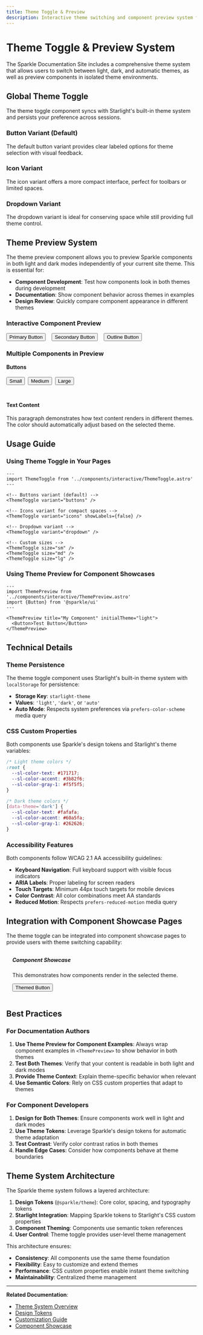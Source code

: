 ```yaml
---
title: Theme Toggle & Preview
description: Interactive theme switching and component preview system for the Sparkle Design System
---
```



# Theme Toggle & Preview System

The Sparkle Documentation Site includes a comprehensive theme system that allows users to switch between light, dark, and automatic themes, as well as preview components in isolated theme environments.

## Global Theme Toggle

The theme toggle component syncs with Starlight's built-in theme system and persists your preference across sessions.

### Button Variant (Default)

<ThemeToggle variant="buttons" />

The default button variant provides clear labeled options for theme selection with visual feedback.

### Icon Variant

<ThemeToggle variant="icons" showLabels={false} />

The icon variant offers a more compact interface, perfect for toolbars or limited spaces.

### Dropdown Variant

<ThemeToggle variant="dropdown" />

The dropdown variant is ideal for conserving space while still providing full theme control.

## Theme Preview System

The theme preview component allows you to preview Sparkle components in both light and dark modes independently of your current site theme. This is essential for:

- **Component Development**: Test how components look in both themes during development
- **Documentation**: Show component behavior across themes in examples
- **Design Review**: Quickly compare component appearance in different themes

### Interactive Component Preview

<ThemePreview title="Button Component Preview" initialTheme="light">
  <div style="display: flex; gap: 1rem; flex-wrap: wrap; align-items: center;">
    <Button variant="primary">Primary Button</Button>
    <Button variant="secondary">Secondary Button</Button>
    <Button variant="outline">Outline Button</Button>
  </div>
</ThemePreview>

### Multiple Components in Preview

<ThemePreview title="Multiple Components" initialTheme="dark">
  <div style="display: flex; flex-direction: column; gap: 1.5rem;">
    <div>
      <h4 style="margin-top: 0;">Buttons</h4>
      <div style="display: flex; gap: 0.5rem; flex-wrap: wrap;">
        <Button variant="primary" size="sm">Small</Button>
        <Button variant="primary" size="md">Medium</Button>
        <Button variant="primary" size="lg">Large</Button>
      </div>
    </div>
    <div>
      <h4>Text Content</h4>
      <p style="margin: 0;">
        This paragraph demonstrates how text content renders in different themes.
        The color should automatically adjust based on the selected theme.
      </p>
    </div>
  </div>
</ThemePreview>

## Usage Guide

### Using Theme Toggle in Your Pages

```astro
---
import ThemeToggle from '../components/interactive/ThemeToggle.astro'
---

<!-- Buttons variant (default) -->
<ThemeToggle variant="buttons" />

<!-- Icons variant for compact spaces -->
<ThemeToggle variant="icons" showLabels={false} />

<!-- Dropdown variant -->
<ThemeToggle variant="dropdown" />

<!-- Custom sizes -->
<ThemeToggle size="sm" />
<ThemeToggle size="md" />
<ThemeToggle size="lg" />
```

### Using Theme Preview for Component Showcases

```astro
---
import ThemePreview from '../components/interactive/ThemePreview.astro'
import {Button} from '@sparkle/ui'
---

<ThemePreview title="My Component" initialTheme="light">
  <Button>Test Button</Button>
</ThemePreview>
```

## Technical Details

### Theme Persistence

The theme toggle component uses Starlight's built-in theme system with `localStorage` for persistence:

- **Storage Key**: `starlight-theme`
- **Values**: `'light'`, `'dark'`, or `'auto'`
- **Auto Mode**: Respects system preferences via `prefers-color-scheme` media query

### CSS Custom Properties

Both components use Sparkle's design tokens and Starlight's theme variables:

```css
/* Light theme colors */
:root {
  --sl-color-text: #171717;
  --sl-color-accent: #3b82f6;
  --sl-color-gray-1: #f5f5f5;
}

/* Dark theme colors */
[data-theme='dark'] {
  --sl-color-text: #fafafa;
  --sl-color-accent: #60a5fa;
  --sl-color-gray-1: #262626;
}
```

### Accessibility Features

Both components follow WCAG 2.1 AA accessibility guidelines:

- **Keyboard Navigation**: Full keyboard support with visible focus indicators
- **ARIA Labels**: Proper labeling for screen readers
- **Touch Targets**: Minimum 44px touch targets for mobile devices
- **Color Contrast**: All color combinations meet AA standards
- **Reduced Motion**: Respects `prefers-reduced-motion` media query

## Integration with Component Showcase Pages

The theme toggle can be integrated into component showcase pages to provide users with theme switching capability:

<ThemePreview title="Integrated Example" showControls={true}>
  <div style="padding: 1rem; border: 1px solid var(--sl-color-gray-3); border-radius: 0.5rem;">
    <h5 style="margin-top: 0;">Component Showcase</h5>
    <p>This demonstrates how components render in the selected theme.</p>
    <Button variant="primary">Themed Button</Button>
  </div>
</ThemePreview>

## Best Practices

### For Documentation Authors

1. **Use Theme Preview for Component Examples**: Always wrap component examples in `<ThemePreview>` to show behavior in both themes
2. **Test Both Themes**: Verify that your content is readable in both light and dark modes
3. **Provide Theme Context**: Explain theme-specific behavior when relevant
4. **Use Semantic Colors**: Rely on CSS custom properties that adapt to themes

### For Component Developers

1. **Design for Both Themes**: Ensure components work well in light and dark modes
2. **Use Theme Tokens**: Leverage Sparkle's design tokens for automatic theme adaptation
3. **Test Contrast**: Verify color contrast ratios in both themes
4. **Handle Edge Cases**: Consider how components behave at theme boundaries

## Theme System Architecture

The Sparkle theme system follows a layered architecture:

1. **Design Tokens** (`@sparkle/theme`): Core color, spacing, and typography tokens
2. **Starlight Integration**: Mapping Sparkle tokens to Starlight's CSS custom properties
3. **Component Theming**: Components use semantic token references
4. **User Control**: Theme toggle provides user-level theme management

This architecture ensures:

- **Consistency**: All components use the same theme foundation
- **Flexibility**: Easy to customize and extend themes
- **Performance**: CSS custom properties enable instant theme switching
- **Maintainability**: Centralized theme management

---

**Related Documentation**:
- [Theme System Overview](/theme/overview)
- [Design Tokens](/theme/design-tokens)
- [Customization Guide](/theme/customization)
- [Component Showcase](/components/)
